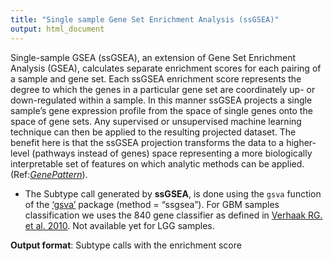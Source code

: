 ```yaml
---
title: "Single sample Gene Set Enrichment Analysis (ssGSEA)"
output: html_document
---
```


Single-sample GSEA (ssGSEA), an extension of Gene Set Enrichment Analysis
(GSEA), calculates separate enrichment scores for each pairing of a sample and gene
set. Each ssGSEA enrichment score represents the degree to which the genes in a
particular gene set are coordinately up- or down-regulated within a sample. In this
manner ssGSEA projects a single sample’s gene expression profile from the space of
single genes onto the space of gene sets. Any supervised or unsupervised machine
learning technique can then be applied to the resulting projected dataset. The benefit
here is that the ssGSEA projection transforms the data to a higher-level (pathways
instead of genes) space representing a more biologically interpretable set of features on
which analytic methods can be applied. (Ref:[*GenePattern*](http://www.broadinstitute.org/cancer/software/genepattern/modules/docs/ssGSEAProjection/4)).      

* The Subtype call generated by  **ssGSEA**, is done using the `gsva` function of the [‘gsva’](http://www.bioconductor.org/packages/2.12/bioc/html/GSVA.html) package (method = "ssgsea"). For GBM samples classification we uses the 840 gene classifier as defined in [Verhaak RG. et al. 2010](http://www.ncbi.nlm.nih.gov/pubmed/20129251). Not available yet for LGG samples.   

**Output format**: Subtype calls with the enrichment score   



